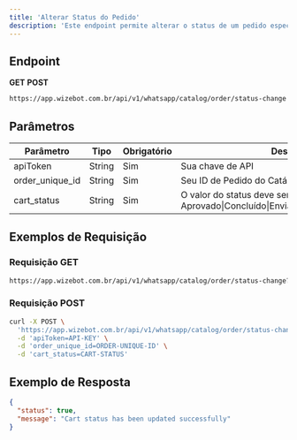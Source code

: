 ```yaml
---
title: 'Alterar Status do Pedido'
description: 'Este endpoint permite alterar o status de um pedido específico do catálogo.'
---
```


## Endpoint

<Icon icon="circle-right" color="#34D399" size={20} /> **GET** 
<Icon icon="circle-right" color="#F87171" size={20} /> **POST**

```bash
https://app.wizebot.com.br/api/v1/whatsapp/catalog/order/status-change
```

## Parâmetros

| Parâmetro | Tipo | Obrigatório | Descrição |
|-----------|------|-------------|-----------|
| apiToken | String | Sim | Sua chave de API |
| order_unique_id | String | Sim | Seu ID de Pedido do Catálogo |
| cart_status | String | Sim | O valor do status deve ser Aprovado\|Concluído\|Enviado\|Entregue\|Reembolsado. |

## Exemplos de Requisição

### <Icon icon="circle-right" color="#34D399" size={20} /> Requisição GET

```bash
https://app.wizebot.com.br/api/v1/whatsapp/catalog/order/status-change?apiToken=API-KEY&order_unique_id=ORDER-UNIQUE-ID&cart_status=CART-STATUS
```

### <Icon icon="circle-right" color="#F87171" size={20} /> Requisição POST

```bash
curl -X POST \
  'https://app.wizebot.com.br/api/v1/whatsapp/catalog/order/status-change' \
  -d 'apiToken=API-KEY' \
  -d 'order_unique_id=ORDER-UNIQUE-ID' \
  -d 'cart_status=CART-STATUS'
```

## Exemplo de Resposta

```json
{
  "status": true,
  "message": "Cart status has been updated successfully"
}
